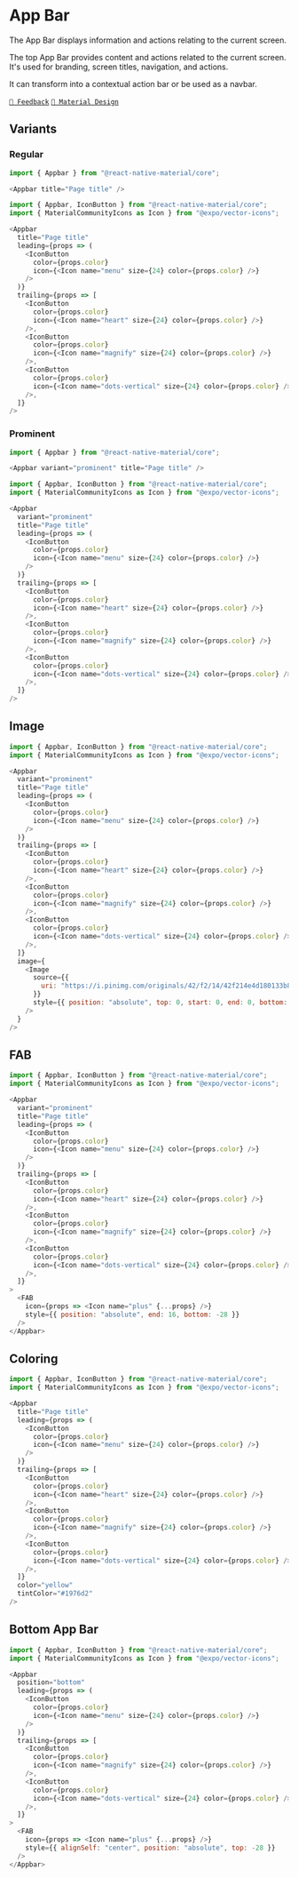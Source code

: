 
# App Bar

The App Bar displays information and actions relating to the current screen.

<Example component="app-bar" section="overview" />

The top App Bar provides content and actions related to the current screen. It's used for branding, screen titles,
navigation, and actions.

It can transform into a contextual action bar or be used as a navbar.

[`💬 Feedback`](https://github.com/yamankatby/react-native-material/labels/component%3A%20Appbar)
[`🎨 Material Design`](https://material.io/components/app-bars-top)

## Variants

### Regular

<Example component="app-bar" section="regular" />

```js
import { Appbar } from "@react-native-material/core";

<Appbar title="Page title" />
```

<Example component="app-bar" section="regular-buttons" />

```js
import { Appbar, IconButton } from "@react-native-material/core";
import { MaterialCommunityIcons as Icon } from "@expo/vector-icons";

<Appbar
  title="Page title"
  leading={props => (
    <IconButton
      color={props.color}
      icon={<Icon name="menu" size={24} color={props.color} />}
    />
  )}
  trailing={props => [
    <IconButton
      color={props.color}
      icon={<Icon name="heart" size={24} color={props.color} />}
    />,
    <IconButton
      color={props.color}
      icon={<Icon name="magnify" size={24} color={props.color} />}
    />,
    <IconButton
      color={props.color}
      icon={<Icon name="dots-vertical" size={24} color={props.color} />}
    />,
  ]}
/>
```

### Prominent

<Example component="app-bar" section="prominent" />

```js
import { Appbar } from "@react-native-material/core";

<Appbar variant="prominent" title="Page title" />
```


<Example component="app-bar" section="prominent-buttons" />

```js
import { Appbar, IconButton } from "@react-native-material/core";
import { MaterialCommunityIcons as Icon } from "@expo/vector-icons";

<Appbar
  variant="prominent"
  title="Page title"
  leading={props => (
    <IconButton
      color={props.color}
      icon={<Icon name="menu" size={24} color={props.color} />}
    />
  )}
  trailing={props => [
    <IconButton
      color={props.color}
      icon={<Icon name="heart" size={24} color={props.color} />}
    />,
    <IconButton
      color={props.color}
      icon={<Icon name="magnify" size={24} color={props.color} />}
    />,
    <IconButton
      color={props.color}
      icon={<Icon name="dots-vertical" size={24} color={props.color} />}
    />,
  ]}
/>
```

## Image

<Example component="app-bar" section="prominent-image" />

```js
import { Appbar, IconButton } from "@react-native-material/core";
import { MaterialCommunityIcons as Icon } from "@expo/vector-icons";

<Appbar
  variant="prominent"
  title="Page title"
  leading={props => (
    <IconButton
      color={props.color}
      icon={<Icon name="menu" size={24} color={props.color} />}
    />
  )}
  trailing={props => [
    <IconButton
      color={props.color}
      icon={<Icon name="heart" size={24} color={props.color} />}
    />,
    <IconButton
      color={props.color}
      icon={<Icon name="magnify" size={24} color={props.color} />}
    />,
    <IconButton
      color={props.color}
      icon={<Icon name="dots-vertical" size={24} color={props.color} />}
    />,
  ]}
  image={
    <Image
      source={{
        uri: "https://i.pinimg.com/originals/42/f2/14/42f214e4d180133b810b1d2b252cf389.png",
      }}
      style={{ position: "absolute", top: 0, start: 0, end: 0, bottom: 0 }}
    />
  }
/>
```

## FAB

<Example component="app-bar" section="prominent-fab" />

<Example component="app-bar" section="prominent-fab-2" />

```js
import { Appbar, IconButton } from "@react-native-material/core";
import { MaterialCommunityIcons as Icon } from "@expo/vector-icons";

<Appbar
  variant="prominent"
  title="Page title"
  leading={props => (
    <IconButton
      color={props.color}
      icon={<Icon name="menu" size={24} color={props.color} />}
    />
  )}
  trailing={props => [
    <IconButton
      color={props.color}
      icon={<Icon name="heart" size={24} color={props.color} />}
    />,
    <IconButton
      color={props.color}
      icon={<Icon name="magnify" size={24} color={props.color} />}
    />,
    <IconButton
      color={props.color}
      icon={<Icon name="dots-vertical" size={24} color={props.color} />}
    />,
  ]}
>
  <FAB
    icon={props => <Icon name="plus" {...props} />}
    style={{ position: "absolute", end: 16, bottom: -28 }}
  />
</Appbar>
```

## Coloring

<Example component="app-bar" section="color" />

```js
import { Appbar, IconButton } from "@react-native-material/core";
import { MaterialCommunityIcons as Icon } from "@expo/vector-icons";

<Appbar
  title="Page title"
  leading={props => (
    <IconButton
      color={props.color}
      icon={<Icon name="menu" size={24} color={props.color} />}
    />
  )}
  trailing={props => [
    <IconButton
      color={props.color}
      icon={<Icon name="heart" size={24} color={props.color} />}
    />,
    <IconButton
      color={props.color}
      icon={<Icon name="magnify" size={24} color={props.color} />}
    />,
    <IconButton
      color={props.color}
      icon={<Icon name="dots-vertical" size={24} color={props.color} />}
    />,
  ]}
  color="yellow"
  tintColor="#1976d2"
/>
```

## Bottom App Bar

<Example component="app-bar" section="bottom" />

```js
import { Appbar, IconButton } from "@react-native-material/core";
import { MaterialCommunityIcons as Icon } from "@expo/vector-icons";

<Appbar
  position="bottom"
  leading={props => (
    <IconButton
      color={props.color}
      icon={<Icon name="menu" size={24} color={props.color} />}
    />
  )}
  trailing={props => [
    <IconButton
      color={props.color}
      icon={<Icon name="magnify" size={24} color={props.color} />}
    />,
    <IconButton
      color={props.color}
      icon={<Icon name="dots-vertical" size={24} color={props.color} />}
    />,
  ]}
>
  <FAB
    icon={props => <Icon name="plus" {...props} />}
    style={{ alignSelf: "center", position: "absolute", top: -28 }}
  />
</Appbar>

```